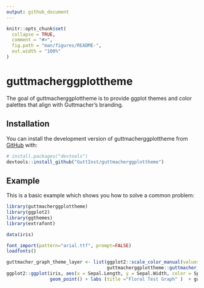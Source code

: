 ```yaml
---
output: github_document
---
```


<!-- README.md is generated from README.Rmd. Please edit that file -->

```r
knitr::opts_chunk$set(
  collapse = TRUE,
  comment = "#>",
  fig.path = "man/figures/README-",
  out.width = "100%"
)
```

# guttmacherggplottheme

<!-- badges: start -->
<!-- badges: end -->

The goal of guttmacherggplottheme is to provide ggplot themes and color palettes that align with Guttmacher's branding.

## Installation

You can install the development version of guttmacherggplottheme from [GitHub](https://github.com/) with:

``` r
# install.packages("devtools")
devtools::install_github("GuttInst/guttmacherggplottheme")
```

## Example

This is a basic example which shows you how to solve a common problem:

```r
library(guttmacherggplottheme)
library(ggplot2)
library(ggthemes)
library(extrafont)

data(iris)

font_import(pattern="arial.ttf", prompt=FALSE)
loadfonts()

guttmacher_graph_theme_layer <- list(ggplot2::scale_color_manual(values = c("#2DBF4E", "#00ABCB", "#FFCE01", "#E66A18")),
                                     guttmacherggplottheme::guttmacher_theme())
ggplot2::ggplot(iris, aes(x = Sepal.Length, y = Sepal.Width, color = Species)) +
                geom_point() + labs (title ="Floral Test Graph" )  + guttmacher_graph_theme_layer

```
